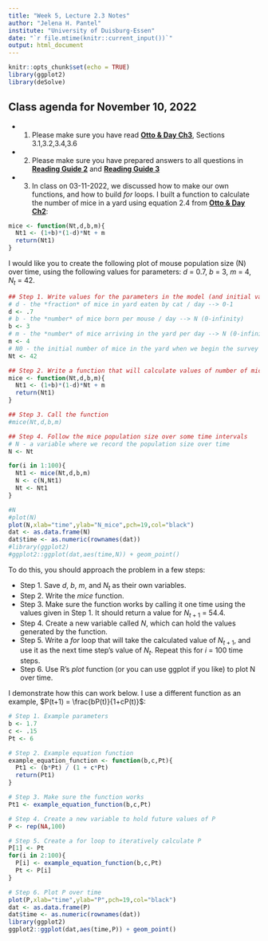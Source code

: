 ```yaml
---
title: "Week 5, Lecture 2.3 Notes"
author: "Jelena H. Pantel"
institute: "University of Duisburg-Essen"
date: "`r file.mtime(knitr::current_input())`"
output: html_document
---
```


```r
knitr::opts_chunk$set(echo = TRUE)
library(ggplot2)
library(deSolve)
```

## Class agenda for November 10, 2022
* 1. Please make sure you have read [__Otto & Day Ch3__](./r3_OttoDay_Ch3.pdf), Sections 3.1,3.2,3.4,3.6
* 2. Please make sure you have prepared answers to all questions in [__Reading Guide 2__](./w3_readguide.html) and [__Reading Guide 3__](./w4_readguide.html)
* 3. In class on 03-11-2022, we discussed how to make our own functions, and how to build *for* loops. I built a function to calculate the number of mice in a yard using equation 2.4 from [__Otto & Day Ch2__](./r2_OttoDay_Ch2.pdf):

```r
mice <- function(Nt,d,b,m){
  Nt1 <- (1+b)*(1-d)*Nt + m
  return(Nt1)
}
```
I would like you to create the following plot of mouse population size (N) over time, using the following values for parameters: *d* = 0.7, *b* = 3, *m* = 4, $N_t$ = 42.

```r
## Step 1. Write values for the parameters in the model (and initial values of state variables)
# d - the *fraction* of mice in yard eaten by cat / day --> 0-1
d <- .7
# b - the *number* of mice born per mouse / day --> N (0-infinity)
b <- 3
# m - the *number* of mice arriving in the yard per day --> N (0-infinity)
m <- 4
# N0 - the initial number of mice in the yard when we begin the survey
Nt <- 42

## Step 2. Write a function that will calculate values of number of mice from one time step to the next.
mice <- function(Nt,d,b,m){
  Nt1 <- (1+b)*(1-d)*Nt + m
  return(Nt1)
}

## Step 3. Call the function
#mice(Nt,d,b,m)

## Step 4. Follow the mice population size over some time intervals
# N - a variable where we record the population size over time
N <- Nt

for(i in 1:100){
  Nt1 <- mice(Nt,d,b,m)
  N <- c(N,Nt1)
  Nt <- Nt1
}

#N
#plot(N)
plot(N,xlab="time",ylab="N_mice",pch=19,col="black")
dat <- as.data.frame(N)
dat$time <- as.numeric(rownames(dat))
#library(ggplot2)
#ggplot2::ggplot(dat,aes(time,N)) + geom_point()
```
To do this, you should approach the problem in a few steps:

* Step 1. Save *d*, *b*, *m*, and $N_t$ as their own variables.
* Step 2. Write the *mice* function.
* Step 3. Make sure the function works by calling it one time using the values given in Step 1. It should return a value for $N_{t+1}$ = 54.4.
* Step 4. Create a new variable called *N*, which can hold the values generated by the function.
* Step 5. Write a *for* loop that will take the calculated value of $N_{t+1}$, and use it as the next time step's value of $N_t$. Repeat this for *i* = 100 time steps.
* Step 6. Use R's *plot* function (or you can use ggplot if you like) to plot N over time.

I demonstrate how this can work below. I use a different function as an example, $P(t+1) = \frac{bP(t)}{1+cP(t)}$:

```r
# Step 1. Example parameters
b <- 1.7
c <- .15
Pt <- 6

# Step 2. Example equation function
example_equation_function <- function(b,c,Pt){
  Pt1 <- (b*Pt) / (1 + c*Pt)
  return(Pt1)
}

# Step 3. Make sure the function works
Pt1 <- example_equation_function(b,c,Pt)

# Step 4. Create a new variable to hold future values of P
P <- rep(NA,100)

# Step 5. Create a for loop to iteratively calculate P
P[1] <- Pt
for(i in 2:100){
  P[i] <- example_equation_function(b,c,Pt)
  Pt <- P[i]
}

# Step 6. Plot P over time
plot(P,xlab="time",ylab="P",pch=19,col="black")
dat <- as.data.frame(P)
dat$time <- as.numeric(rownames(dat))
library(ggplot2)
ggplot2::ggplot(dat,aes(time,P)) + geom_point()
```